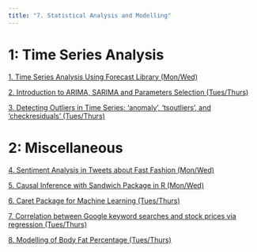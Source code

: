 ```yaml
---
title: "7. Statistical Analysis and Modelling"
---
```

#   1: Time Series Analysis
[1. Time Series Analysis Using Forecast Library (Mon/Wed)](https://youtu.be/iCt8uBjFEjo)

[2. Introduction to ARIMA, SARIMA and Parameters Selection (Tues/Thurs)](https://youtu.be/qxEn68VXSNo)

[3. Detecting Outliers in Time Series: 'anomaly', 'tsoutliers', and 'checkresiduals' (Tues/Thurs)](https://youtu.be/ZYdfLpoBVjU)


#   2: Miscellaneous
[4. Sentiment Analysis in Tweets about Fast Fashion (Mon/Wed)](https://youtu.be/xk7L7xJhOyQ)

[5. Causal Inference with Sandwich Package in R (Mon/Wed)](https://youtu.be/r7xCvHttgi0)

[6. Caret Package for Machine Learning (Tues/Thurs)](https://www.youtube.com/watch?v=WDSP9KGcFAA)

[7. Correlation between Google keyword searches and stock prices via regression (Tues/Thurs)](https://youtu.be/J8RPf7fpeio)

[8. Modelling of Body Fat Percentage (Tues/Thurs)](https://youtu.be/UxGtp_KIkL0)


